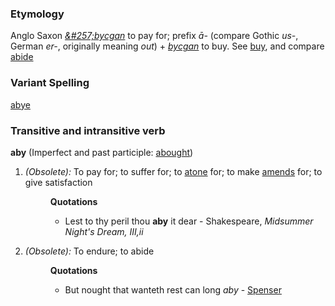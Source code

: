 ===Etymology===
Anglo Saxon ''[[&#257;bycgan]]'' to pay for; prefix ''&#257;-'' (compare Gothic ''us-'', German ''er-'', originally meaning ''out'') + ''[[bycgan]]'' to buy. See [[buy]], and compare [[abide]]
===Variant Spelling===
[[abye]]
===Transitive and intransitive verb===
'''aby''' (Imperfect and past participle: [[abought]])

#''(Obsolete):'' To pay for; to suffer for; to [[atone]] for; to make [[amends]] for; to give satisfaction
#:'''Quotations'''
#:*Lest to thy peril thou '''aby''' it dear - Shakespeare, ''Midsummer Night's Dream, III,ii''
#''(Obsolete):'' To endure; to abide
#:'''Quotations'''
#:*But nought that wanteth rest can long ''aby'' - [[Spenser]]